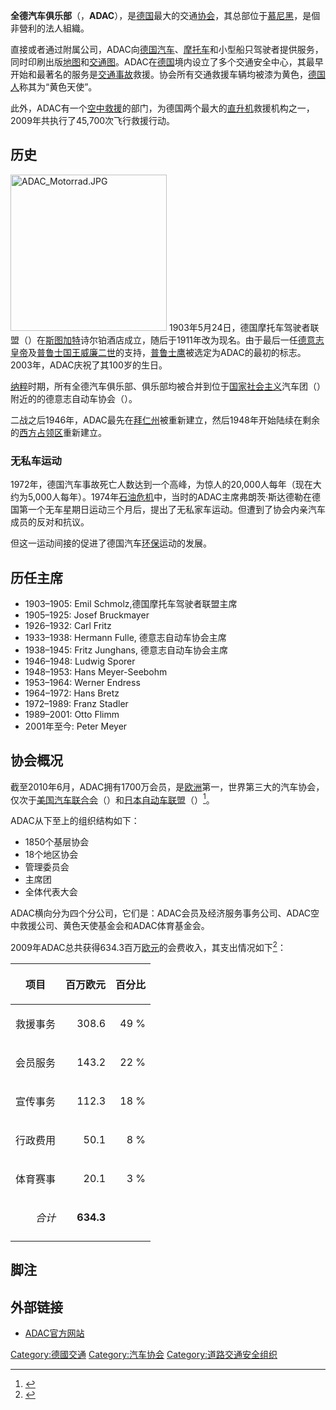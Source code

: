 {{Infobox Non-profit
| Non-profit_name = 全德汽车俱乐部 <br /> Allgemeiner Deutscher Automobil-Club e. V.
| Non-profit_logo = [[File:ADAC-Logo.svg|centre]]
| founded_date    = 1903年<br>[[德国|德国]][[斯图加特|斯图加特]]
| area_served     = [[德国|德国]]及[[欧洲|欧洲]]
| location        = [[德国|德国]][[慕尼黑|慕尼黑]]
| focus           = 
| method          = 
| homepage        = [http://www.adac.de adac.de]
}}
'''全德汽车俱乐部'''（{{lang-de|'''A'''llgemeiner '''D'''eutscher '''A'''utomobil-'''C'''lub e. V.}}，'''ADAC'''），是[[德国|德国]]最大的交通[[协会|协会]]，其总部位于[[慕尼黑|慕尼黑]]，是個非營利的法人組織。

直接或者通过附属公司，ADAC向[[德国|德国]][[汽车|汽车]]、[[摩托车|摩托车]]和小型船只驾驶者提供服务，同时印刷出版[[地图|地图]]和[[交通图|交通图]]。ADAC在[[德国|德国]]境内设立了多个交通安全中心，其最早开始和最著名的服务是[[交通事故|交通事故]]救援。协会所有交通救援车辆均被漆为黄色，[[德国人|德国人]]称其为“黄色天使”。

此外，ADAC有一个[[空中救援|空中救援]]的部门，为德国两个最大的[[直升机|直升机]]救援机构之一，2009年共执行了45,700次飞行救援行动。

==历史==

[[File:ADAC_Motorrad.JPG|250px]]
1903年5月24日，德国摩托车驾驶者联盟（{{lang-de|Deutsche Motorradfahrer-Vereinigung}}）在[[斯图加特|斯图加特]]诗尔铂酒店成立，随后于1911年改为现名。由于最后一任[[德意志皇帝|德意志皇帝]]及[[普鲁士国王|普鲁士国王]][[威廉二世_(德國)|威廉二世]]的支持，[[普鲁士鹰|普鲁士鹰]]被选定为ADAC的最初的标志。2003年，ADAC庆祝了其100岁的生日。

[[纳粹|纳粹]]时期，所有全德汽车俱乐部、俱乐部均被合并到位于[[国家社会主义|国家社会主义]]汽车团（{{lang-de|Nationalsozialistisches Kraftfahrkorps}}）附近的的德意志自动车协会（{{lang-de|Der Deutsche Automobil-Club e.V.}}）。

二战之后1946年，ADAC最先在[[拜仁州|拜仁州]]被重新建立，然后1948年开始陆续在剩余的[[西方占领区|西方占领区]]重新建立。

===无私车运动===
1972年，德国汽车事故死亡人数达到一个高峰，为惊人的20,000人每年（现在大约为5,000人每年）。1974年[[石油危机|石油危机]]中，当时的ADAC主席弗朗茨·斯达德勒在德国第一个无车星期日运动三个月后，提出了无私家车运动。但遭到了协会内亲汽车成员的反对和抗议。

但这一运动间接的促进了德国汽车[[环保|环保]]运动的发展。

==历任主席==
* 1903–1905: Emil Schmolz,德国摩托车驾驶者联盟主席
* 1905–1925: Josef Bruckmayer
* 1926–1932: Carl Fritz
* 1933–1938: Hermann Fulle, 德意志自动车协会主席
* 1938–1945: Fritz Junghans, 德意志自动车协会主席
* 1946–1948: Ludwig Sporer
* 1948–1953: Hans Meyer-Seebohm
* 1953–1964: Werner Endress
* 1964–1972: Hans Bretz
* 1972–1989: Franz Stadler
* 1989–2001: Otto Flimm
* 2001年至今: Peter Meyer

==协会概况==
截至2010年6月，ADAC拥有1700万会员，是[[欧洲|欧洲]]第一，世界第三大的汽车协会，仅次于[[美国汽车联合会|美国汽车联合会]]（{{lang-en|American Automobile Association}}）和[[日本自动车联盟|日本自动车联盟]]（{{lang-en|JAPAN AUTOMOBILE FEDERATION}}）<ref>{{de}}{{cite web |url= http://presse.adac.de/Der_ADAC/default.asp?ComponentID=14920&SourcePageID=159349#0 |title= 协会简介 |publisher= ADAC官方网站 |accessdate= 2010-08-03 |archive-date= 2022-03-18 |archive-url= https://web.archive.org/web/20220318165137/https://presse.adac.de/Der_ADAC/default.asp?ComponentID=14920&SourcePageID=159349 }}</ref>。

ADAC从下至上的组织结构如下：
* 1850个基层协会
* 18个地区协会
* 管理委员会
* 主席团
* 全体代表大会

ADAC横向分为四个分公司，它们是：ADAC会员及经济服务事务公司、ADAC空中救援公司、黄色天使基金会和ADAC体育基金会。

2009年ADAC总共获得634.3百万[[欧元|欧元]]的会费收入，其支出情况如下<ref>{{de}}{{cite web |url= http://presse.adac.de/infogramme/DerClub/ADACBilanz.asp?ComponentID=296103&SourcePageID=14568#0 |title= 2009年会费使用情况 |publisher= ADAC官方网站 |accessdate= 2010-08-03 |archive-date= 2020-09-17 |archive-url= https://web.archive.org/web/20200917220734/https://presse.adac.de/infogramme/DerClub/ADACBilanz.asp?ComponentID=296103&SourcePageID=14568 }}</ref>：

{| class="wikitable"
|- class="hintergrundfarbe3"
! 项目!! 百万欧元 !!百分比
|-
| 救援事务 || style="text-align:right" | 308.6 || style="text-align:right" | 49 %
|-
| 会员服务 || style="text-align:right" | 143.2 || style="text-align:right" | 22 %
|-
| 宣传事务 || style="text-align:right" | 112.3 || style="text-align:right" | 18 %
|-
| 行政费用 || style="text-align:right" | 50.1 || style="text-align:right" | 8 %
|-
| 体育赛事 || style="text-align:right" | 20.1 || style="text-align:right" | 3 %
|-
| style="text-align:right" | ''合计'' || style="text-align:right" | '''634.3''' || 
|-
|}

== 脚注 ==
<references/>

== 外部链接 ==
{{Commonscat|ADAC|Allgemeiner Deutscher Automobil-Club}}
{{Wikinews|Kategorie:ADAC|ADAC}}
{{Wiktionary|ADAC}}
* [http://www.adac.de/ ADAC官方网站]{{Wayback|url=http://www.adac.de/ |date=20100806120035 }}

{{Automotive industry in Germany}}
{{Authority control}}
[[Category:德國交通|Category:德國交通]]
[[Category:汽车协会|Category:汽车协会]]
[[Category:道路交通安全组织|Category:道路交通安全组织]]